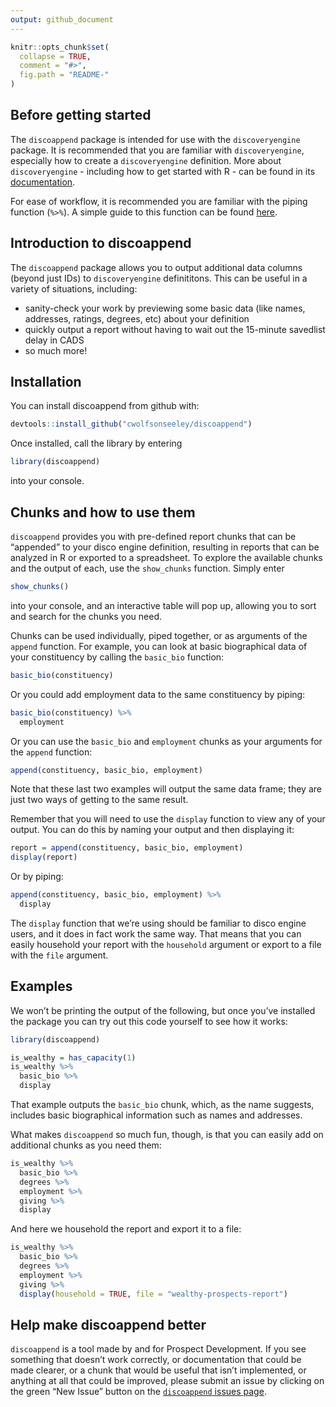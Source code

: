 ```yaml
---
output: github_document
---
```


<!-- README.md is generated from README.Rmd. Please edit that file -->

```r
knitr::opts_chunk$set(
  collapse = TRUE,
  comment = "#>",
  fig.path = "README-"
)
```

## Before getting started

The `discoappend` package is intended for use with the `discoveryengine` package. It is recommended that you are familiar with `discoveryengine`, especially how to create a `discoveryengine` definition. More about `discoveryengine` - including how to get started with R - can be found in its [documentation](https://tarakc02.github.io/discodocs/).

For ease of workflow, it is recommended you are familiar with the piping function (`%>%`). A simple guide to this function can be found [here](http://uc-r.github.io/pipe).

## Introduction to discoappend

The `discoappend` package allows you to output additional data columns (beyond just IDs) to `discoveryengine` definititons. This can be useful in a variety of situations, including:

* sanity-check your work by previewing some basic data (like names, addresses, ratings, degrees, etc) about your definition
* quickly output a report without having to wait out the 15-minute savedlist delay in CADS
* so much more!

## Installation

You can install discoappend from github with:

```r
devtools::install_github("cwolfsonseeley/discoappend")
```

Once installed, call the library by entering 

```r
library(discoappend)
```

into your console.

## Chunks and how to use them

`discoappend` provides you with pre-defined report chunks that can be "appended" to your disco engine definition, resulting in reports that can be analyzed in R or exported to a spreadsheet. To explore the available chunks and the output of each, use the `show_chunks` function. Simply enter

```r
show_chunks()
```

into your console, and an interactive table will pop up, allowing you to sort and search for the chunks you need.

Chunks can be used individually, piped together, or as arguments of the `append` function. For example, you can look at basic biographical data of your constituency by calling the `basic_bio` function:

```r
basic_bio(constituency)
```

Or you could add employment data to the same constituency by piping:

```r
basic_bio(constituency) %>%
  employment
```

Or you can use the `basic_bio` and `employment` chunks as your arguments for the `append` function:

```r
append(constituency, basic_bio, employment)
```

Note that these last two examples will output the same data frame; they are just two ways of getting to the same result.

Remember that you will need to use the `display` function to view any of your output. You can do this by naming your output and then displaying it:

```r
report = append(constituency, basic_bio, employment)
display(report)
```

Or by piping:

```r
append(constituency, basic_bio, employment) %>%
  display
```

The `display` function that we're using should be familiar to disco engine users, and it does in fact work the same way. That means that you can easily household your report with the `household` argument or export to a file with the `file` argument.

## Examples

We won't be printing the output of the following, but once you've installed the package you can try out this code yourself to see how it works:

```r
library(discoappend)

is_wealthy = has_capacity(1)
is_wealthy %>% 
  basic_bio %>% 
  display
```

That example outputs the `basic_bio` chunk, which, as the name suggests, includes basic biographical information such as names and addresses. 

What makes `discoappend` so much fun, though, is that you can easily add on additional chunks as you need them:

```r
is_wealthy %>%
  basic_bio %>%
  degrees %>%
  employment %>%
  giving %>%
  display
```

And here we household the report and export it to a file:

```r
is_wealthy %>%
  basic_bio %>%
  degrees %>%
  employment %>%
  giving %>%
  display(household = TRUE, file = "wealthy-prospects-report")
```

## Help make discoappend better

`discoappend` is a tool made by and for Prospect Development. If you see something that doesn’t work correctly, or documentation that could be made clearer, or a chunk that would be useful that isn’t implemented, or anything at all that could be improved, please submit an issue by clicking on the green “New Issue” button on the [`discoappend` issues page](https://github.com/cwolfsonseeley/discoappend/issues).

